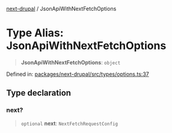 [next-drupal](../globals.mdx) / JsonApiWithNextFetchOptions

# Type Alias: JsonApiWithNextFetchOptions

> **JsonApiWithNextFetchOptions**: `object`

Defined in: [packages/next-drupal/src/types/options.ts:37](https://github.com/chapter-three/next-drupal/blob/99d53e7de9f279983acefda33ce5bc4643bafb3c/packages/next-drupal/src/types/options.ts#L37)

## Type declaration

### next?

> `optional` **next**: `NextFetchRequestConfig`
